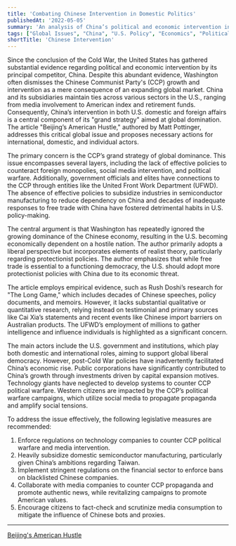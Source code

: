 ```yaml
---
title: 'Combating Chinese Intervention in Domestic Politics'
publishedAt: '2022-05-05'
summary: 'An analysis of China’s political and economic intervention in the United States, exploring the implications of Chinese strategies on U.S. policy and proposing legislative solutions.'
tags: ["Global Issues", "China", "U.S. Policy", "Economics", "Political Science"]
shortTitle: 'Chinese Intervention'
---
```


Since the conclusion of the Cold War, the United States has gathered substantial evidence regarding political and economic intervention by its principal competitor, China. Despite this abundant evidence, Washington often dismisses the Chinese Communist Party's (CCP) growth and intervention as a mere consequence of an expanding global market. China and its subsidiaries maintain ties across various sectors in the U.S., ranging from media involvement to American index and retirement funds. Consequently, China’s intervention in both U.S. domestic and foreign affairs is a central component of its "grand strategy" aimed at global domination. The article "Beijing’s American Hustle," authored by Matt Pottinger, addresses this critical global issue and proposes necessary actions for international, domestic, and individual actors.

The primary concern is the CCP’s grand strategy of global dominance. This issue encompasses several layers, including the lack of effective policies to counteract foreign monopolies, social media intervention, and political warfare. Additionally, government officials and elites have connections to the CCP through entities like the United Front Work Department (UFWD). The absence of effective policies to subsidize industries in semiconductor manufacturing to reduce dependency on China and decades of inadequate responses to free trade with China have fostered detrimental habits in U.S. policy-making.

The central argument is that Washington has repeatedly ignored the growing dominance of the Chinese economy, resulting in the U.S. becoming economically dependent on a hostile nation. The author primarily adopts a liberal perspective but incorporates elements of realist theory, particularly regarding protectionist policies. The author emphasizes that while free trade is essential to a functioning democracy, the U.S. should adopt more protectionist policies with China due to its economic threat.

The article employs empirical evidence, such as Rush Doshi’s research for "The Long Game," which includes decades of Chinese speeches, policy documents, and memoirs. However, it lacks substantial qualitative or quantitative research, relying instead on testimonial and primary sources like Cai Xia’s statements and recent events like Chinese import barriers on Australian products. The UFWD’s employment of millions to gather intelligence and influence individuals is highlighted as a significant concern.

The main actors include the U.S. government and institutions, which play both domestic and international roles, aiming to support global liberal democracy. However, post-Cold War policies have inadvertently facilitated China’s economic rise. Public corporations have significantly contributed to China’s growth through investments driven by capital expansion motives. Technology giants have neglected to develop systems to counter CCP political warfare. Western citizens are impacted by the CCP’s political warfare campaigns, which utilize social media to propagate propaganda and amplify social tensions.

To address the issue effectively, the following legislative measures are recommended: 
1. Enforce regulations on technology companies to counter CCP political warfare and media intervention. 
2. Heavily subsidize domestic semiconductor manufacturing, particularly given China’s ambitions regarding Taiwan. 
3. Implement stringent regulations on the financial sector to enforce bans on blacklisted Chinese companies. 
4. Collaborate with media companies to counter CCP propaganda and promote authentic news, while revitalizing campaigns to promote American values. 
5. Encourage citizens to fact-check and scrutinize media consumption to mitigate the influence of Chinese bots and proxies.

---

[Beijing's American Hustle](https://www.armyupress.army.mil/Portals/7/Hot-Spots/docs/China/Pottinger-China.pdf)
